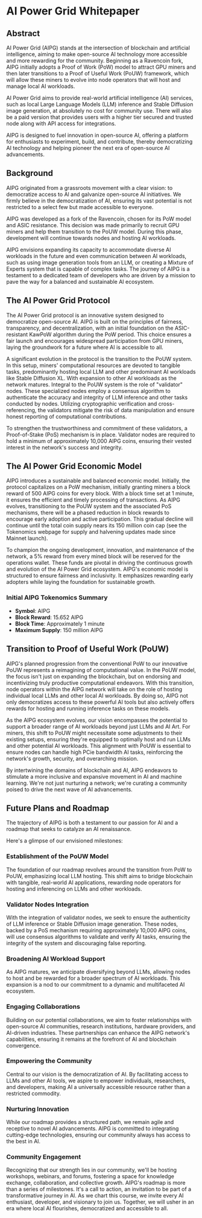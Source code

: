 # AI Power Grid Whitepaper

## Abstract

AI Power Grid (AIPG) stands at the intersection of blockchain and artificial intelligence, aiming to make open-source AI technology more accessible and more rewarding for the community. Beginning as a Ravencoin fork, AIPG initially adopts a Proof of Work (PoW) model to attract GPU miners and then later transitions to a Proof of Useful Work (PoUW) framework, which will allow these miners to evolve into node operators that will host and manage local AI workloads.

AI Power Grid aims to provide real-world artificial intelligence (AI) services, such as local Large Language Models (LLM) inference and Stable Diffusion image generation, at absolutely no cost for community use. There will also be a paid version that provides users with a higher tier secured and trusted node along with API access for integrations.

AIPG is designed to fuel innovation in open-source AI, offering a platform for enthusiasts to experiment, build, and contribute, thereby democratizing AI technology and helping pioneer the next era of open-source AI advancements.

## Background

AIPG originated from a grassroots movement with a clear vision: to democratize access to Al and galvanize open-source AI initiatives. We firmly believe in the democratization of AI, ensuring its vast potential is not restricted to a select few but made accessible to everyone.

AIPG was developed as a fork of the Ravencoin, chosen for its PoW model and ASIC resistance. This decision was made primarily to recruit GPU miners and help them transition to the PoUW model. During this phase, development will continue towards nodes and hosting AI workloads.

AIPG envisions expanding its capacity to accommodate diverse AI workloads in the future and even communication between AI workloads, such as using image generation tools from an LLM, or creating a Mixture of Experts system that is capable of complex tasks. The journey of AIPG is a testament to a dedicated team of developers who are driven by a mission to pave the way for a balanced and sustainable AI ecosystem.

## The AI Power Grid Protocol

The AI Power Grid protocol is an innovative system designed to democratize open-source AI. AIPG is built on the principles of fairness, transparency, and decentralization, with an initial foundation on the ASIC-resistant KawPoW algorithm during the PoW period. This choice ensures a fair launch and encourages widespread participation from GPU miners, laying the groundwork for a future where AI is accessible to all.

A significant evolution in the protocol is the transition to the PoUW system. In this setup, miners' computational resources are devoted to tangible tasks, predominantly hosting local LLM and other predominant AI workloads like Stable Diffusion XL. With expansion to other AI workloads as the network matures. Integral to the PoUW system is the role of "validator" nodes. These specialized nodes employ a consensus algorithm to authenticate the accuracy and integrity of LLM inference and other tasks conducted by nodes. Utilizing cryptographic verification and cross-referencing, the validators mitigate the risk of data manipulation and ensure honest reporting of computational contributions.

To strengthen the trustworthiness and commitment of these validators, a Proof-of-Stake (PoS) mechanism is in place. Validator nodes are required to hold a minimum of approximately 10,000 AIPG coins, ensuring their vested interest in the network's success and integrity.

## The AI Power Grid Economic Model

AIPG introduces a sustainable and balanced economic model. Initially, the protocol capitalizes on a PoW mechanism, initially granting miners a block reward of 500 AIPG coins for every block. With a block time set at 1 minute, it ensures the efficient and timely processing of transactions. As AIPG evolves, transitioning to the PoUW system and the associated PoS mechanisms, there will be a phased reduction in block rewards to encourage early adoption and active participation. This gradual decline will continue until the total coin supply nears its 150 million coin cap (see the Tokenomics webpage for supply and halvening updates made since Mainnet launch).

To champion the ongoing development, innovation, and maintenance of the network, a 5% reward from every mined block will be reserved for the operations wallet. These funds are pivotal in driving the continuous growth and evolution of the AI Power Grid ecosystem. AIPG's economic model is structured to ensure fairness and inclusivity. It emphasizes rewarding early adopters while laying the foundation for sustainable growth.

### Initial AIPG Tokenomics Summary

- **Symbol**: AIPG
- **Block Reward**: 15.652 AIPG
- **Block Time**: Approximately 1 minute
- **Maximum Supply**: 150 million AIPG

## Transition to Proof of Useful Work (PoUW)

AIPG's planned progression from the conventional PoW to our innovative PoUW represents a reimagining of computational value. In the PoUW model, the focus isn't just on expanding the blockchain, but on endorsing and incentivizing truly productive computational endeavors. With this transition, node operators within the AIPG network will take on the role of hosting individual local LLMs and other local AI workloads. By doing so, AIPG not only democratizes access to these powerful AI tools but also actively offers rewards for hosting and running inference tasks on these models.

As the AIPG ecosystem evolves, our vision encompasses the potential to support a broader range of AI workloads beyond just LLMs and AI Art. For miners, this shift to PoUW might necessitate some adjustments to their existing setups, ensuring they're equipped to optimally host and run LLMs and other potential AI workloads. This alignment with PoUW is essential to ensure nodes can handle high PCie bandwidth AI tasks, reinforcing the network's growth, security, and overarching mission.

By intertwining the domains of blockchain and AI, AIPG endeavors to stimulate a more inclusive and expansive movement in AI and machine learning. We're not just nurturing a network; we're curating a community poised to drive the next wave of AI advancements.

## Future Plans and Roadmap

The trajectory of AIPG is both a testament to our passion for AI and a roadmap that seeks to catalyze an AI renaissance.

Here's a glimpse of our envisioned milestones:

### Establishment of the PoUW Model
The foundation of our roadmap revolves around the transition from PoW to PoUW, emphasizing local LLM hosting. This shift aims to bridge blockchain with tangible, real-world AI applications, rewarding node operators for hosting and inferencing on LLMs and other workloads.

### Validator Nodes Integration
With the integration of validator nodes, we seek to ensure the authenticity of LLM inference or Stable Diffusion image generation. These nodes, backed by a PoS mechanism requiring approximately 10,000 AIPG coins, will use consensus algorithms to validate and verify AI tasks, ensuring the integrity of the system and discouraging false reporting.

### Broadening AI Workload Support
As AIPG matures, we anticipate diversifying beyond LLMs, allowing nodes to host and be rewarded for a broader spectrum of AI workloads. This expansion is a nod to our commitment to a dynamic and multifaceted AI ecosystem.

### Engaging Collaborations
Building on our potential collaborations, we aim to foster relationships with open-source AI communities, research institutions, hardware providers, and AI-driven industries. These partnerships can enhance the AIPG network's capabilities, ensuring it remains at the forefront of AI and blockchain convergence.

### Empowering the Community
Central to our vision is the democratization of Al. By facilitating access to LLMs and other AI tools, we aspire to empower individuals, researchers, and developers, making AI a universally accessible resource rather than a restricted commodity.

### Nurturing Innovation
While our roadmap provides a structured path, we remain agile and receptive to novel AI advancements. AIPG is committed to integrating cutting-edge technologies, ensuring our community always has access to the best in Al.

### Community Engagement
Recognizing that our strength lies in our community, we'll be hosting workshops, webinars, and forums, fostering a space for knowledge exchange, collaboration, and collective growth. AIPG's roadmap is more than a series of milestones. It's a call to action, an invitation to be part of a transformative journey in Al. As we chart this course, we invite every AI enthusiast, developer, and visionary to join us. Together, we will usher in an era where local AI flourishes, democratized and accessible to all.
